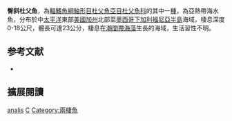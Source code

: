 {{Speciesbox
| name = 臀斜杜父魚
| image = 
| image_width = 250px
| status = NE
| status_system = IUCN3.1
| genus = Clinocottus
| species = analis
| authority = [[Girard|Girard]], 1858
| synonyms = *''Oligocottus analis, Girard, 1858''
}}
'''臀斜杜父魚'''，為[[輻鰭魚綱|輻鰭魚綱]][[鮋形目|鮋形目]][[杜父魚亞目|杜父魚亞目]][[杜父魚科|杜父魚科]]的其中一[[種|種]]，為亞熱帶海水魚，分布於中[[太平洋|太平洋]]東部[[美國|美國]][[加州|加州]]北部至[[墨西哥|墨西哥]][[下加利福尼亞半島|下加利福尼亞半島]]海域，棲息深度0-18公尺，體長可達23公分，棲息在[[潮間帶|潮間帶]][[海藻|海藻]]生長的海域，生活習性不明。

== 参考文献 ==
*{{FishBase_species|genus=Clinocottus|species=analis|year=2014|month=5}}

== 擴展閱讀 ==
{{refbegin}}
{{wikispecies-inline|Clinocottus analis|臀斜杜父魚}}
{{refend}}
{{Taxonbar|from=Q2423191}}

[[Category:斜杜父魚屬|analis]]
[[Category:1858年描述的魚類|C]]
[[Category:兩棲魚|Category:兩棲魚]]


{{鮋形目小作品}}